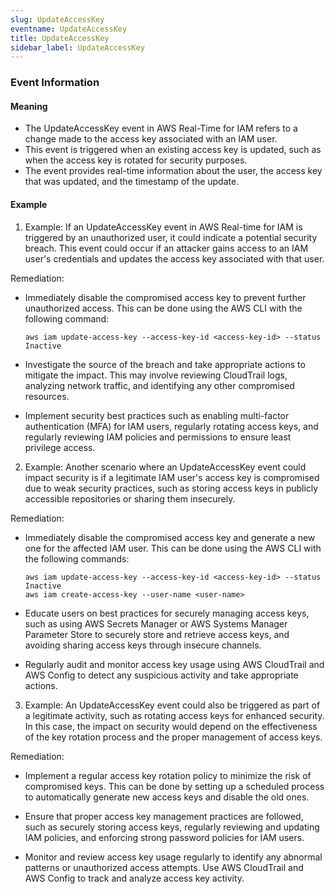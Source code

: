 ```yaml
--- 
slug: UpdateAccessKey
eventname: UpdateAccessKey
title: UpdateAccessKey
sidebar_label: UpdateAccessKey
---
```

                       
### Event Information

#### Meaning

- The UpdateAccessKey event in AWS Real-Time for IAM refers to a change made to the access key associated with an IAM user.
- This event is triggered when an existing access key is updated, such as when the access key is rotated for security purposes.
- The event provides real-time information about the user, the access key that was updated, and the timestamp of the update.

#### Example

1. Example: If an UpdateAccessKey event in AWS Real-time for IAM is triggered by an unauthorized user, it could indicate a potential security breach. This event could occur if an attacker gains access to an IAM user's credentials and updates the access key associated with that user. 

Remediation:
- Immediately disable the compromised access key to prevent further unauthorized access. This can be done using the AWS CLI with the following command:
  ```
  aws iam update-access-key --access-key-id <access-key-id> --status Inactive
  ```

- Investigate the source of the breach and take appropriate actions to mitigate the impact. This may involve reviewing CloudTrail logs, analyzing network traffic, and identifying any other compromised resources.

- Implement security best practices such as enabling multi-factor authentication (MFA) for IAM users, regularly rotating access keys, and regularly reviewing IAM policies and permissions to ensure least privilege access.

2. Example: Another scenario where an UpdateAccessKey event could impact security is if a legitimate IAM user's access key is compromised due to weak security practices, such as storing access keys in publicly accessible repositories or sharing them insecurely.

Remediation:
- Immediately disable the compromised access key and generate a new one for the affected IAM user. This can be done using the AWS CLI with the following commands:
  ```
  aws iam update-access-key --access-key-id <access-key-id> --status Inactive
  aws iam create-access-key --user-name <user-name>
  ```

- Educate users on best practices for securely managing access keys, such as using AWS Secrets Manager or AWS Systems Manager Parameter Store to securely store and retrieve access keys, and avoiding sharing access keys through insecure channels.

- Regularly audit and monitor access key usage using AWS CloudTrail and AWS Config to detect any suspicious activity and take appropriate actions.

3. Example: An UpdateAccessKey event could also be triggered as part of a legitimate activity, such as rotating access keys for enhanced security. In this case, the impact on security would depend on the effectiveness of the key rotation process and the proper management of access keys.

Remediation:
- Implement a regular access key rotation policy to minimize the risk of compromised keys. This can be done by setting up a scheduled process to automatically generate new access keys and disable the old ones.

- Ensure that proper access key management practices are followed, such as securely storing access keys, regularly reviewing and updating IAM policies, and enforcing strong password policies for IAM users.

- Monitor and review access key usage regularly to identify any abnormal patterns or unauthorized access attempts. Use AWS CloudTrail and AWS Config to track and analyze access key activity.


 